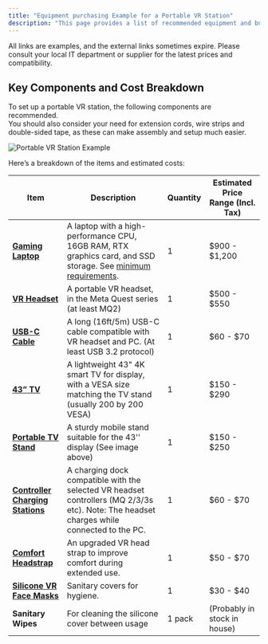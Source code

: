 ```yaml
---
title: "Equipment purchasing Example for a Portable VR Station"
description: "This page provides a list of recommended equipment and budget considerations."
---
```


<Info>
All links are examples, and the external links sometimes expire. Please consult your local IT department or supplier for the latest prices and compatibility.
</Info>




## Key Components and Cost Breakdown

To set up a portable VR station, the following components are recommended.  
You should also consider your need for extension cords, wire strips and double-sided tape, as these can make assembly and setup much easier.

![Portable VR Station Example](/Assets/Image.jpg)

Here’s a breakdown of the items and estimated costs:

| Item | Description | Quantity | Estimated Price Range (Incl. Tax) |
|------|-------------|----------|------------------------------------|
| [**Gaming Laptop**](https://www.bestbuy.com/site/lenovo-loq-15-6-gaming-laptop-fhd-amd-ryzen-7-7435hs-with-16gb-memory-nvidia-geforce-rtx-4060-8gb-512gb-ssd-luna-grey/6578511.p?skuId=6578511) | A laptop with a high-performance CPU, 16GB RAM, RTX graphics card, and SSD storage. See [minimum requirements](/Tech/minimum-requirements-for-running-the-vr-xray-simulator). | 1 | $900 - $1,200 |
| [**VR Headset**](https://www.bestbuy.com/site/meta-quest-3-128gb-the-most-powerful-quest-ultimate-mixed-reality-experiences-get-batman-arkham-shadow-included-white/6549064.p?skuId=6549064) | A portable VR headset, in the Meta Quest series (at least MQ2) | 1 | $500 - $550 |
| [**USB-C Cable**](https://www.bestbuy.com/site/insignia-16-4-usb-c-virtual-reality-headset-cable-for-meta-quest-2-and-3-black/6441559.p?skuId=6441559) | A long (16ft/5m) USB-C cable compatible with VR headset and PC. (At least USB 3.2 protocol) | 1 | $60 - $70 |
| [**43” TV**](https://www.bestbuy.com/site/lg-43-class-ut70-series-led-4k-uhd-smart-webos-tv-2024/6593577.p?skuId=6593577) | A lightweight 43" 4K smart TV for display, with a VESA size matching the TV stand (usually 200 by 200 VESA) | 1 | $150 - $290 |
| [**Portable TV Stand**](https://www.bestbuy.com/site/mobile-tv-stand-for-most-flat-panel-tvs-up-to-65/5022900.p?skuId=5022900) | A sturdy mobile stand suitable for the 43'' display (See image above) | 1 | $150 - $250 |
| [**Controller Charging Stations**](https://www.bestbuy.com/site/meta-quest-compact-charging-dock-works-with-meta-quest-3-3s-extended-headset-charging-cable-wireless-charging/6596932.p?skuId=6596932) | A charging dock compatible with the selected VR headset controllers (MQ 2/3/3s etc). Note: The headset charges while connected to the PC. | 1 | $60 - $70 |
| [**Comfort Headstrap**](https://www.bestbuy.com/site/meta-quest-elite-strap-works-with-meta-quest-3-3s-premium-comfort-and-weight-distribution-gray/6555641.p?skuId=6555641) | An upgraded VR head strap to improve comfort during extended use. | 1 | $50 - $70 |
| [**Silicone VR Face Masks**](https://www.bestbuy.com/site/meta-quest-3-silicone-facial-interface-black/6555631.p?skuId=6555631) | Sanitary covers for hygiene. | 1 | $30 - $40 |
| **Sanitary Wipes** | For cleaning the silicone cover between usage | 1 pack | (Probably in stock in house) |
